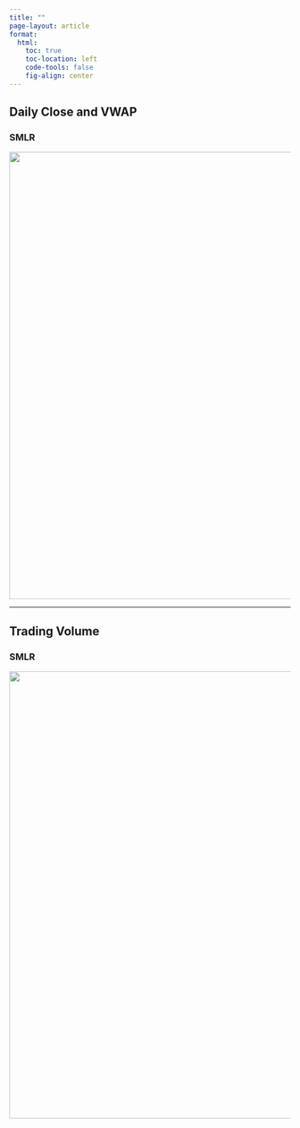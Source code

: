 ```yaml
---
title: "" 
page-layout: article
format:
  html:
    toc: true
    toc-location: left
    code-tools: false
    fig-align: center
---
```


<!-- # semler -->
<!-- Semler: Latest Company Metrics-->

## Daily Close and VWAP

### SMLR

![](latest/stock_prices/semler_scientific_smlr_plot_price_vwap.png){width=800}

---

## Trading Volume

### SMLR

![](latest/stock_prices/semler_scientific_smlr_avg_volume_trailing12.png){width=800}


<!--
---

## Latest Price

![](latest/stock_prices/x.png){width=800}

-->


<!--



## Market Capitalization

![](latest/mtplf-latest-market-cap.png){width=900}

---

## BTC Holdings

![](latest/mtplf-latest-btc-holdings.png){width=900}

---

## Daily Volume

![](latest/mtplf-latest-daily-volume.png){width=900}

---

-->

<!--
*Updated daily from latest data snapshots.*
-->
